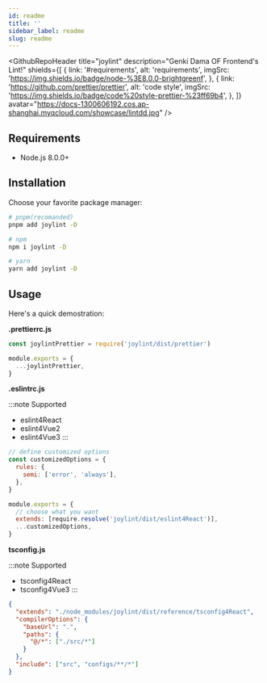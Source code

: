 ```yaml
---
id: readme
title: ''
sidebar_label: readme
slug: readme
---
```



<GithubRepoHeader
  title="joylint"
  description="Genki Dama OF Frontend's Lint!"
  shields={[
    {
      link: '#requirements',
      alt: 'requirements',
      imgSrc: 'https://img.shields.io/badge/node-%3E8.0.0-brightgreenf',
    },
    {
      link: 'https://github.com/prettier/prettier',
      alt: 'code style',
      imgSrc: 'https://img.shields.io/badge/code%20style-prettier-%23ff69b4',
    },
  ]}
  avatar="https://docs-1300606192.cos.ap-shanghai.myqcloud.com/showcase/lintdd.jpg"
/>

<!-- -->

## Requirements

- Node.js 8.0.0+

## Installation

Choose your favorite package manager:

```bash
# pnpm(recomanded)
pnpm add joylint -D

# npm
npm i joylint -D

# yarn
yarn add joylint -D
```

## Usage

Here's a quick demostration:

**.prettierrc.js**

```js
const joylintPrettier = require('joylint/dist/prettier')

module.exports = {
  ...joylintPrettier,
}
```

**.eslintrc.js**

:::note Supported
- eslint4React
- eslint4Vue2
- eslint4Vue3
:::

```js
// define customized options
const customizedOptions = {
  rules: {
    semi: ['error', 'always'],
  },
}

module.exports = {
  // choose what you want
  extends: [require.resolve('joylint/dist/eslint4React')],
  ...customizedOptions,
}
```

**tsconfig.js**

:::note Supported
- tsconfig4React
- tsconfig4Vue3
:::

```json
{
  "extends": "./node_modules/joylint/dist/reference/tsconfig4React",
  "compilerOptions": {
    "baseUrl": ".",
    "paths": {
      "@/*": ["./src/*"]
    }
  },
  "include": ["src", "configs/**/*"]
}
```
